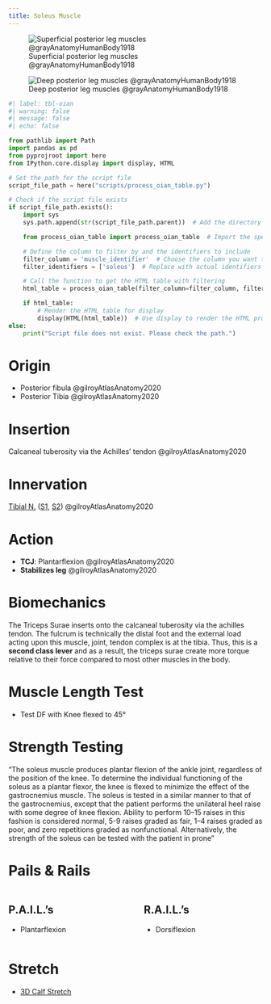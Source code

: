 ```yaml
---
title: Soleus Muscle
---
```



:::{layout-ncol="3"}

![Superficial posterior leg muscles @grayAnatomyHumanBody1918](/The Archive/Images/Gray anatomy 1918 images/Myology/image438 Muscles of the back of the leg. Superficial layer.gif)

![Deep posterior leg muscles @grayAnatomyHumanBody1918](/The Archive/Images/Gray anatomy 1918 images/Myology/image439 Muscles of the back of the leg. Deep layer.gif)

:::


```python
#| label: tbl-oian
#| warning: false
#| message: false
#| echo: false

from pathlib import Path
import pandas as pd
from pyprojroot import here
from IPython.core.display import display, HTML

# Set the path for the script file
script_file_path = here("scripts/process_oian_table.py")

# Check if the script file exists
if script_file_path.exists():
    import sys
    sys.path.append(str(script_file_path.parent))  # Add the directory of the script to the system path

    from process_oian_table import process_oian_table  # Import the specific function

    # Define the column to filter by and the identifiers to include
    filter_column = 'muscle_identifier'  # Choose the column you want to filter by
    filter_identifiers = ['soleus']  # Replace with actual identifiers you want to include

    # Call the function to get the HTML table with filtering
    html_table = process_oian_table(filter_column=filter_column, filter_identifiers=filter_identifiers)

    if html_table:
        # Render the HTML table for display
        display(HTML(html_table))  # Use display to render the HTML properly
else:
    print("Script file does not exist. Please check the path.")

```





# Origin {#origin}

- Posterior fibula @gilroyAtlasAnatomy2020
- Posterior Tibia @gilroyAtlasAnatomy2020  


# Insertion {#insertion}

Calcaneal tuberosity via the Achilles' tendon @gilroyAtlasAnatomy2020 

# Innervation {#innervation}

[Tibial N.]({{< var ref-tibial-nerve.path >}}) ([S1]({{< var ref-nerve-root.s1 >}}), [S2]({{< var ref-nerve-root.s2 >}})) @gilroyAtlasAnatomy2020 

# Action {#action}

- **TCJ**: Plantarflexion @gilroyAtlasAnatomy2020 
- **Stabilizes leg** @gilroyAtlasAnatomy2020 


# Biomechanics

The Triceps Surae inserts onto the calcaneal tuberosity via the achilles tendon.
The fulcrum is technically the distal foot and the external load acting upon this muscle, joint, tendon complex is at the tibia.
Thus, this is a **second class lever** and as a result, the triceps surae create more torque relative to their force compared to most other muscles in the body.



# Muscle Length Test {#muscle-length-test}

- Test DF with Knee flexed to 45&deg;


# Strength Testing

"The soleus muscle produces plantar flexion of the ankle joint, regardless of the position of the knee. To determine the individual functioning of the soleus as a plantar flexor, the knee is flexed to minimize the effect of the gastrocnemius muscle. The soleus is tested in a similar manner to that of the gastrocnemius, except that the patient performs the unilateral heel raise with some degree of knee flexion. Ability to perform 10–15 raises in this fashion is considered normal, 5-9 raises graded as fair, 1–4 raises graded as poor, and zero repetitions graded as nonfunctional. Alternatively, the strength of the soleus can be tested with the patient in prone"


# Pails & Rails {#pails-rails}

::: {.columns}
::: {.column}
## P.A.I.L.'s

- Plantarflexion

:::
::: {.column}
## R.A.I.L.'s

- Dorsiflexion

:::
:::


# Stretch {#stretch}

- [3D Calf Stretch]({{< var ref-3d-calf-stretch.path >}})